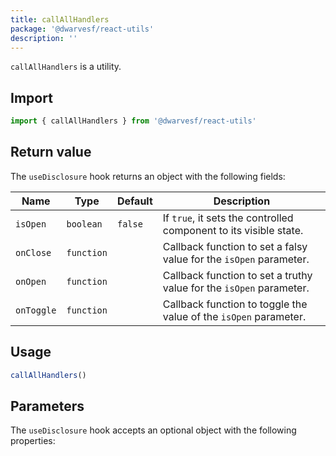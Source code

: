 ```yaml
---
title: callAllHandlers
package: '@dwarvesf/react-utils'
description: ''
---
```


`callAllHandlers` is a utility.

## Import

```js
import { callAllHandlers } from '@dwarvesf/react-utils'
```

## Return value

The `useDisclosure` hook returns an object with the following fields:

| Name       | Type       | Default | Description                                                         |
| ---------- | ---------- | ------- | ------------------------------------------------------------------- |
| `isOpen`   | `boolean`  | `false` | If `true`, it sets the controlled component to its visible state.   |
| `onClose`  | `function` |         | Callback function to set a falsy value for the `isOpen` parameter.  |
| `onOpen`   | `function` |         | Callback function to set a truthy value for the `isOpen` parameter. |
| `onToggle` | `function` |         | Callback function to toggle the value of the `isOpen` parameter.    |

## Usage

```js
callAllHandlers()
```

## Parameters

The `useDisclosure` hook accepts an optional object with the following
properties:

<PropsTable of="useDisclosure" />
